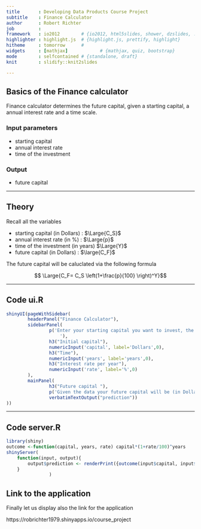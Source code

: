 ```yaml
---
title       : Developing Data Products Course Project
subtitle    : Finance Calculator
author      : Robert Richter
job         : 
framework   : io2012        # {io2012, html5slides, shower, dzslides, ...}
highlighter : highlight.js  # {highlight.js, prettify, highlight}
hitheme     : tomorrow      # 
widgets     : [mathjax]            # {mathjax, quiz, bootstrap}
mode        : selfcontained # {standalone, draft}
knit        : slidify::knit2slides

---
```


## Basics of the Finance calculator  

Finance calculator determines the future capital, given a starting capital, a annual interest rate and a time scale.   

###  Input parameters

- starting capital
- annual interest rate
- time of the investment

### Output

- future capital

---

## Theory
Recall all the variables

- starting capital (in Dollars) :     $\Large{C_S}$
- annual interest rate (in %)   :     $\Large{p}$ 
- time of the investment (in years)   $\Large{Y}$
- future capital (in Dollars) :       $\large{C_F}$

The future capital will be caluclated via the following formula

$$ \Large{C_F= C_S \left(1+\frac{p}{100} \right)^Y}$$

---


## Code  ui.R

```r
shinyUI(pageWithSidebar(
        headerPanel("Finance Calculator"),        
        sidebarPanel(
                p('Enter your starting capital you want to invest, the time you want invest it as well as the average interest rate.
                    '),
                h3("Initial capital"),
                numericInput('capital', label='Dollars',0),
                h3("Time"),
                numericInput('years', label='years',0),
                h3("Interest rate per year"),
                numericInput('rate', label='%',0)
        ),
        mainPanel(
                h3("Future capital "),
                p('Given the data your future capital will be (in Dollars)'),
                verbatimTextOutput("prediction"))
))
```

---

## Code server.R

```r
library(shiny)
outcome <-function(capital, years, rate) capital*(1+rate/100)^years 
shinyServer(
    function(input, output){
        output$prediction <- renderPrint({outcome(input$capital, input$years, input$rate)})
    }
                )
```

## Link to the application


Finally let us display also the link for the application


https://robrichter1979.shinyapps.io/course_project